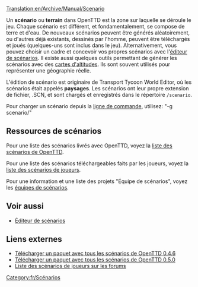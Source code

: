 [[Translation:en/Archive/Manual/Scenario]]

Un '''scénario''' ou '''terrain''' dans OpenTTD est la zone sur laquelle se déroule le jeu. Chaque scénario est différent, et fondamentalement, se compose de terre et d'eau. De nouveaux scénarios peuvent être générés aléatoirement, ou d'autres déjà existants, dessinés par l'homme, peuvent être téléchargés et joués (quelques-uns sont inclus dans le jeu). Alternativement, vous pouvez choisir un cadre et concevoir vos propres scénarios avec l'[[fr/Manual/Éditeur Scenario|éditeur de scénarios]]. Il existe aussi quelques outils permettant de générer les scénarios avec des [[fr/Manual/Carte des altitudes|cartes d'altitudes]]. Ils sont souvent utilisés pour représenter une géographie réelle.

L'édition de scénario est originaire de Transport Tycoon World Editor, où les scénarios était appelés '''paysages'''. Les scénarios ont leur propre extension de fichier, .SCN, et sont chargés et enregistrés dans le répertoire <code>/scenario</code>.

Pour charger un scénario depuis la [[fr/Manual/Ligne de commande|ligne de commande]], utilisez: "-g scenario/<nom>"

==Ressources de scénarios==

Pour une liste des scénarios livrés avec OpenTTD, voyez la [[fr/Archive/Lists/Liste des scénarios de OpenTTD|liste des scénarios de OpenTTD]].

Pour une liste des scénarios téléchargeables faits par les joueurs, voyez la [[fr/Community/Scenarios/Main Page|liste des scénarios de joueurs]].

Pour une information et une liste des projets "Équipe de scénarios", voyez les [[fr/Community/Scenarios/Équipe de scénarios|équipes de scénarios]].

==Voir aussi==

* [[fr/Manual/Éditeur Scenario|Éditeur de scénarios]]

==Liens externes==

* [http://prdownloads.sourceforge.net/openttd/openttd-0.4.6-source-scenarios.zip?download Télécharger un paquet avec tous les scénarios de OpenTTD 0.4.6]
* [http://sourceforge.net/project/downloading.php?groupname=openttd&filename=openttd-0.5.0-scenarios.zip&use_mirror=mesh Télécharger un paquet avec tous les scénarios de OpenTTD 0.5.0]
* [http://www.tt-forums.net/viewtopic.php?t=12481 Liste des scénarios de joueurs sur les forums]

[[Category:fr/Scénarios]]